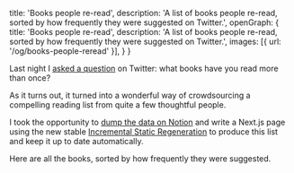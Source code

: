 
  title: 'Books people re-read',
  description: 'A list of books people re-read, sorted by how frequently they were suggested on Twitter.',
  openGraph: {
    title: 'Books people re-read',
    description: 'A list of books people re-read, sorted by how frequently they were suggested on Twitter.',
    images: [{ url: '/og/books-people-reread' }],
  }
}

Last night I [asked a question](https://twitter.com/QiWenWang1/status/1289761175253602305) on Twitter: what books have you read more than once?

As it turns out, it turned into a wonderful way of crowdsourcing a compelling reading list from quite a few thoughtful people.

I took the opportunity to [dump the data on Notion](https://rauchg.notion.site/fa0a337c38074aa9b30fdddc6ef4ec2e?v=29294b4b7b0f405f8f5eaf4454c258a2) and write a Next.js page using the new stable [Incremental Static Regeneration](https://nextjs.org/blog/next-9-5#stable-incremental-static-regeneration) to produce this list and keep it up to date automatically.

Here are all the books, sorted by how frequently they were suggested.

<div className="w-screen absolute left-0 mt-5 mb-[100%]">
  <Books />
</div>
